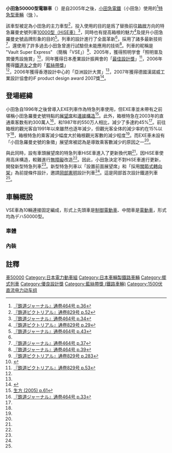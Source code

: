 {{expand|time=2013-06-17T03:27:49+00:00}}
{{noteTA
|G1=Transport}}
{{鐵路車輛
|車輛名稱 = 小田急50000型電聯車<br/><small>Vault Super Express (VSE)</small>
|公司色 = #DD3C00 
|圖像 = Odakyu.type50000.jpg
|列車編組 = 10輛連接車
|製造年份=2004~2005年
|輛數=2列20輛
|投入服務=2005年3月19日
|退出服務=
*2022年3月11日（定期班次）
*預計2023年秋季（告別班次，正式退役）
|起動加速度 = 2.0 km/h/s<ref name="464-38">[[#OER464|『鉄道ジャーナル』通卷464号 p.38]]</ref>
|營運最高速度 = 110
|設計最高速度 = 130
|減速度（正常） = 4.0 km/h/s
|減速度（緊急） = 4.5 km/h/s
|編組載客量 = 358人
|編組長度 = 146.8
|全長 = 
|全闊 = 
|全高 = 
|編成重量 = 260.2t<ref name="464-38"/>
|軌距= 1,067
|電化方式= 直流1,500V
|電動機輸出 = 135kW
|主電動機 = [[三菱電機|三菱電機]] MB-5110-A
|編組輸出 =
|齒輪比 = 79:19=4.16<ref name="464-38"/>
|驅動裝置 = [[WN駆動方式|WN駆動方式]]
|控制裝置 =
|制動方式 =
|保安裝置 =OM-ATS, D-ATS-P
|製造商 = [[日本車輛製造|日本車輛製造]]
}}
'''小田急50000型電聯車'''（{{jpn|j=小田急50000形電車|hg=おだきゅう50000がたでんしゃ|rm=Odakyū 50000 gata densha|f=y}}）是自2005年之後，[[小田急電鐵|小田急電鐵]]（小田急）使用的<ref name="464-36">[[#OER464|『鉄道ジャーナル』通卷464号 p.36]]</ref>[[特急型車輛|特急型車輛]]（[[浪漫特快|快]] ）。

該車型被定為小田急的主力車型<ref name="829-52">[[#丹829|『鉄道ピクトリアル』通卷829号 p.52]]</ref>，投入使用的目的是爲了替換前往[[箱根町|箱根]]方向的特急羅曼史號列車[[小田急10000型電聯車|10000型（HiSE車）]]<ref name="464-34">[[#RJ464|『鉄道ジャーナル』通卷464号 p.34]]</ref>，同時也有提高箱根的魅力<ref name="829-29">[[#佐藤829|『鉄道ピクトリアル』通卷829号 p.29]]</ref>及提升小田急羅曼史號品牌形象的目的<ref name="464-43">[[#OER464|『鉄道ジャーナル』通卷464号 p.43]]</ref>。列車的設計進行了全面革新<ref name="464-34"/>，採用了諸多最新技術<ref name="464-37">[[#OER464|『鉄道ジャーナル』通卷464号 p.37]]</ref>，還使用了許多過去小田急曾進行試驗但未能應用的技術<ref name="464-39">[[#OER464|『鉄道ジャーナル』通卷464号 p.39]]</ref>。列車的昵稱是 "Vault Super Express" （簡稱「VSE」）<ref name="829-283">[[#岸上829|『鉄道ピクトリアル』通卷829号 p.283]]</ref>、2005年，獲得照明学會「照明普及賞優秀設施賞」<ref name="ieij">{{Cite web|date=|url=http://www.ieij.or.jp/fukyubu/awardH17.html|title=平成17年照明普及賞|publisher=[http://www.ieij.or.jp/index.html 社団法人照明学会]|language=ja|accessdate=2011-08-26|deadurl=yes|archiveurl=https://web.archive.org/web/20110908052431/http://www.ieij.or.jp/fukyubu/awardH17.html|archivedate=2011-09-08}}</ref>，同年獲得日本產業設計振興會的「[[最佳設計獎|最佳設計獎]]」<ref name="829-53">[[#丹829|『鉄道ピクトリアル』通卷829号 p.53]]</ref>，2006年獲得[[鐵道友之會|鐵道友之會]]的「[[藍絲帶獎_(鐵道)|藍絲帶獎]]」<ref name="829-283"/>，2006年獲得香港設計中心的「亞洲設計大賞」<ref name="829-53"/>，2007年獲得德國漢諾威工業設計協會的iF product design award 2007獎<ref name="lineup">{{Cite web|date=|url=http://www.odakyu.jp/romancecar/line_up/50000.html|title=ロマンスカーラインナップ 50000形 (VSE)|publisher=[[小田急電鉄|小田急電鉄]]|language=ja|accessdate=2011-08-26|deadurl=yes|archiveurl=https://web.archive.org/web/20110824190705/http://www.odakyu.jp/romancecar/line_up/50000.html|archivedate=2011-08-24}}</ref>。

== 登場經緯 ==
小田急自1996年之後曾導入EXE列車作為特急列車使用，但EXE車並未帶有之前堪稱小田急羅曼史號特點的[[展望車|展望席]]和[[連接台車|連接構造]]<ref name="2005-61">[[#生方2005|生方 (2005) p.61]]</ref>。此外，箱根特急在2003年的直通乘客数有約300萬人<ref name="464-33">[[#RJ464|『鉄道ジャーナル』通卷464号 p.33]]</ref>，和1987年的550万人相比，減少了多達約45%<ref name="464-33"/>。前往箱根的觀光客自1991年以來雖然也逐年減少，但觀光客全体的減少率約在15%以下<ref name="464-33"/>，箱根特急的乘客減少幅度大於箱根觀光客數的減少程度<ref name="464-33"/>。而EXE車未設有「小田急羅曼史號的象徵」展望席被認為是導致乘客數減少的原因之一<ref name="464-33"/>。

與此同時，設有車頭展望席的特急列車HiSE車進入了更新換代期<ref name="464-34"/>，因HiSE車使用高床構造，較難進行[[無障礙|無障礙]]改造<ref name="464-34"/>。因此，小田急決定不對HiSE車進行更新，開發新型特急列車<ref name="464-34"/>。新型特急列車以「設置前面展望席」和「採用[[關節式轉向架|關節式轉向架]]」為前提條件設計，邀請[[岡部憲明|岡部憲明]]設計列車<ref name="464-34"/>。這是岡部首次設計鐵道列車<ref name="464-34"/>。

== 車輛概說 ==
VSE車為10輛連接固定編成，形式上先頭車是[[制御車|制御電動車]]、中間車是[[動力車|電動車]]，形式均為デハ50000型。
===車體===
===內裝===

== 註釋 ==
{{Reflist|2}}

{{小田急浪漫特快}}
{{小田急电铁车辆}}
{{蓝丝带奖评选车辆列表}}
{{DEFAULTSORT:Odakyu 50000}}
[[Category:小田急電鐵|車50000]]
[[Category:日本電力動車組|Category:日本電力動車組]]
[[Category:日本車輛製鐵路車輛|Category:日本車輛製鐵路車輛]]
[[Category:擺式列車|Category:擺式列車]]
[[Category:優良設計獎|Category:優良設計獎]]
[[Category:藍絲帶獎_(鐵路車輛)|Category:藍絲帶獎 (鐵路車輛)]]
[[Category:1500伏直流电力动车组|Category:1500伏直流电力动车组]]